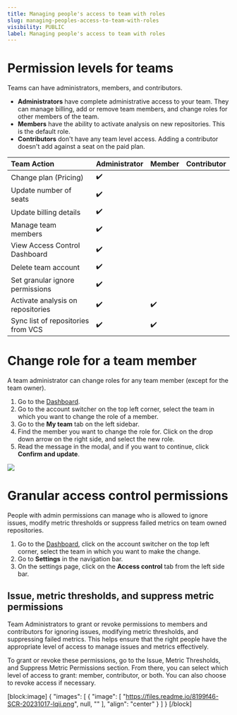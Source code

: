 ```yaml
---
title: Managing people's access to team with roles
slug: managing-peoples-access-to-team-with-roles
visibility: PUBLIC
label: Managing people's access to team with roles
---
```

# Permission levels for teams

Teams can have administrators, members, and contributors.

- **Administrators** have complete administrative access to your team. They can manage billing, add or remove team members, and change roles for other members of the team.
- **Members** have the ability to activate analysis on new repositories. This is the default role.
- **Contributors** don't have any team level access. Adding a contributor doesn't add against a seat on the paid plan.

| Team Action                        | Administrator | Member | Contributor |
| :--------------------------------- | :------------ | :----- | :---------- |
| Change plan (Pricing)              | ✔️            |        |             |
| Update number of seats             | ✔️            |        |             |
| Update billing details             | ✔️            |        |             |
| Manage team members                | ✔️            |        |             |
| View Access Control Dashboard      | ✔️            |        |             |
| Delete team account                | ✔️            |        |             |
| Set granular ignore permissions    | ✔️            |        |             |
| Activate analysis on repositories  | ✔️            | ✔️     |             |
| Sync list of repositories from VCS | ✔️            | ✔️     |             |

# Change role for a team member

A team administrator can change roles for any team member (except for the team owner).

1. Go to the [Dashboard](https://deepsource.io/dashboard).
2. Go to the account switcher on the top left corner, select the team in which you want to change the role of a member.
3. Go to the **My team** tab on the left sidebar.
4. Find the member you want to change the role for. Click on the drop down arrow on the right side, and select the new role.
5. Read the message in the modal, and if you want to continue, click **Confirm and update**.

![](https://files.readme.io/b665ebf-small-change_role.png)

# Granular access control permissions

People with admin permissions can manage who is allowed to ignore issues, modify metric thresholds or suppress failed metrics on team owned repositories.

1. Go to the [Dashboard](https://deepsource.io/dashboard), click on the account switcher on the top left corner, select the team in which you want to make the change.
2. Go to **Settings** in the navigation bar.
3. On the settings page, click on the **Access control** tab from the left side bar.

## Issue, metric thresholds, and suppress metric permissions

Team Administrators to grant or revoke permissions to members and contributors for ignoring issues, modifying metric thresholds, and suppressing failed metrics. This helps ensure that the right people have the appropriate level of access to manage issues and metrics effectively.

To grant or revoke these permissions, go to the Issue, Metric Thresholds, and Suppress Metric Permissions section. From there, you can select which level of access to grant: member, contributor, or both. You can also choose to revoke access if necessary.

[block:image]
{
  "images": [
    {
      "image": [
        "https://files.readme.io/8199f46-SCR-20231017-lqii.png",
        null,
        ""
      ],
      "align": "center"
    }
  ]
}
[/block]
